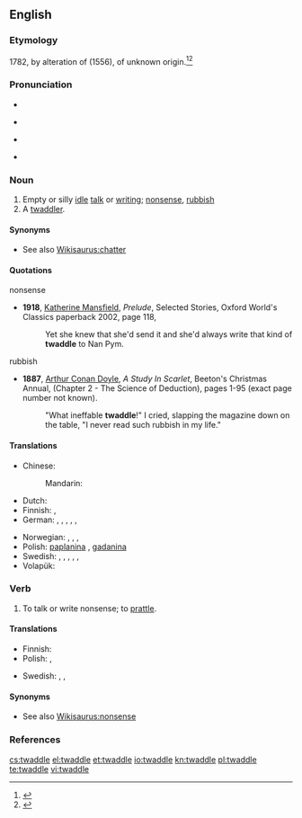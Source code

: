 ==English==
{{wikipedia}}
===Etymology===
1782, by alteration of {{term|twattle|lang=en}} (1556), of unknown origin.<ref>{{R:Online Etymology Dictionary}}</ref><ref>{{R:Merriam Webster Online}}</ref>

===Pronunciation===
* {{rhymes|ædəl}}
* {{a|UK}} {{IPA|/ˈtwɒdəl/}}
* {{a|US}} {{IPA|/ˈtwɑdəl/}}
* {{audio|en-us-twaddle.ogg|Audio (US)}}

===Noun===
{{en-noun}}

# Empty or silly [[idle]] [[talk]] or [[writing]]; [[nonsense]], [[rubbish]]
# A [[twaddler]].

====Synonyms====
* See also [[Wikisaurus:chatter]]

====Quotations====
;nonsense
* '''1918''', [[w:Katherine Mansfield|Katherine Mansfield]], ''Prelude'', Selected Stories, Oxford World's Classics paperback 2002, page 118,
*: Yet she knew that she'd send it and she'd always write that kind of '''twaddle''' to Nan Pym.
;rubbish
* '''1887''', [[w:Arthur Conan Doyle|Arthur Conan Doyle]], ''A Study In Scarlet'', Beeton's Christmas Annual, (Chapter 2 - The Science of Deduction), pages 1-95 (exact page number not known).
*: "What ineffable '''twaddle'''!" I cried, slapping the magazine down on the table, "I never read such rubbish in my life."

====Translations====
{{trans-top|Empty or silly idle talk or writing; nonsense}}
* Chinese:
*: Mandarin: {{t|zh|胡言乱语|tr=hú yán luàn yǔ|sc=Hani}}
* Dutch: {{t|nl|onzin}}
* Finnish: {{t-|fi|höpinä}},  {{t|fi|höpötys}}
* German: {{qualifier|colloquial}} {{t|de|Gequassel|n}}, {{qualifier|colloquial}} {{t|de|Quatsch|m}}, {{qualifier|colloquial}} {{t|de|Gewäsch|n}}, {{qualifier|colloquial}} {{t|de|Geschwätz|n}}, {{qualifier|colloquial}} {{t|de|dummes Geschwätz|n}}, {{qualifier|colloquial}} {{t|de|dummes Zeug|n}}
{{trans-mid}}
* Norwegian: {{t|no|pjatt|n}}, {{t|no|tomprat|m}}, {{t|no|tullprat|m}}, {{t|no|løst}} {{t|no|prat}}
* Polish: [[paplanina]] {{f}}, [[gadanina]] {{f}}
* Swedish: {{t+|sv|trams|n}}, {{t|sv|svammel|n}}, {{t|sv|dravel|n}}, {{t+|sv|snack|n}}, {{t|sv|pladder|n}}, {{t-|sv|babbel|n}}
* Volapük: {{t|vo|lupükot}}
{{trans-bottom}}

===Verb===
{{en-verb|twaddles|twaddling|twaddled}}

# To talk or write nonsense; to [[prattle]].

====Translations====
{{trans-top|To talk or write nonsense}}
* Finnish: {{t-|fi|höpöttää}}
* Polish: {{t+|pl|paplać}}, {{t+|pl|gadać}}
{{trans-mid}}
* Swedish: {{t|sv|svamla}}, {{t|sv|pladdra}}, {{t|sv|babbla}}
{{trans-bottom}}

====Synonyms====
* See also [[Wikisaurus:nonsense]]

===References===
<references/>

[[cs:twaddle]]
[[el:twaddle]]
[[et:twaddle]]
[[io:twaddle]]
[[kn:twaddle]]
[[pl:twaddle]]
[[te:twaddle]]
[[vi:twaddle]]